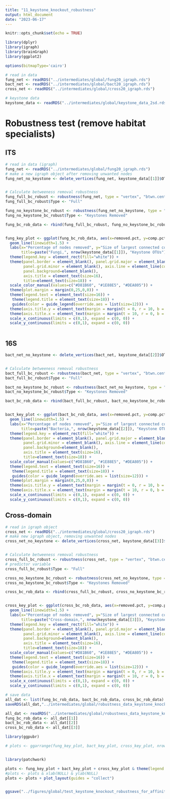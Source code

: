 ```yaml
---
title: "11_keystone_knockout_robustness"
output: html_document
date: "2023-06-17"
---
```


```r
knitr::opts_chunk$set(echo = TRUE)
```

```r
library(dplyr)
library(igraph)
library(brainGraph)
library(ggplot2)

options(bitmapType='cairo')
```

```r
# read in data
fung_net <- readRDS("../intermediates/global/fung20_igraph.rds")
bact_net <- readRDS("../intermediates/global/bact20_igraph.rds")
cross_net <- readRDS("../intermediates/global/cross20_igraph.rds")

# keystone data
keystone_data <- readRDS("../intermediates/global/keystone_data_2sd.rds")
```

# Robustness test (remove habitat specialists)

## ITS

```r
# read in data (igraph)
fung_net <- readRDS("../intermediates/global/fung20_igraph.rds")
# make a new igraph object after removing unwanted nodes
fung_net_no_keystone <- delete_vertices(fung_net, keystone_data[[1]]$OTU)


# Calculate betweeness removal robustness
fung_full_bc_robust <- robustness(fung_net, type = "vertex", "btwn.cent")
fung_full_bc_robust$Type <- "Full"

fung_no_keystone_bc_robust <- robustness(fung_net_no_keystone, type = "vertex", "btwn.cent")
fung_no_keystone_bc_robust$Type <- "Keystones Removed"

fung_bc_rob_data <- rbind(fung_full_bc_robust, fung_no_keystone_bc_robust)


fung_key_plot <- ggplot(fung_bc_rob_data, aes(x=removed.pct, y=comp.pct, group=Type, color=Type)) +
  geom_line(linewidth=1.5) +
  labs(x="Percentage of nodes removed", y="Size of largest connected component",
       title=paste("Fungi,", nrow(keystone_data[[1]]), "Keystone OTUs")) +
  theme(legend.key = element_rect(fill="white")) +
  theme(panel.border = element_blank(), panel.grid.major = element_blank(),
        panel.grid.minor = element_blank(), axis.line = element_line(colour = "black"),
        panel.background=element_blank(),
        axis.title = element_text(size=16),
        title=element_text(size=18)) +
  scale_color_manual(values=c("#D81B60", "#1E88E5", "#DEA805")) +
  theme(plot.margin = margin(0,25,0,0)) +
  theme(legend.text = element_text(size=16)) +
   theme(legend.title = element_text(size=18)) +
   guides(color = guide_legend(override.aes = list(size=12))) +
  theme(axis.title.y = element_text(margin = margin(t = 0, r = 10, b = 0, l = 0))) +
  theme(axis.title.x = element_text(margin = margin(t = 10, r = 0, b = 0, l = 0))) +
  scale_x_continuous(limits = c(0,1), expand = c(0, 0)) +
  scale_y_continuous(limits = c(0,1), expand = c(0, 0)) 



```

## 16S

```r

bact_net_no_keystone <- delete_vertices(bact_net, keystone_data[[2]]$OTU)


# Calculate betweeness removal robustness
bact_full_bc_robust <- robustness(bact_net, type = "vertex", "btwn.cent")
bact_full_bc_robust$Type <- "Full"

bact_no_keystone_bc_robust <- robustness(bact_net_no_keystone, type = "vertex", "btwn.cent")
bact_no_keystone_bc_robust$Type <- "Keystones Removed"

bact_bc_rob_data <- rbind(bact_full_bc_robust, bact_no_keystone_bc_robust)


bact_key_plot <- ggplot(bact_bc_rob_data, aes(x=removed.pct, y=comp.pct, group=Type, color=Type)) +
  geom_line(linewidth=1.5) +
  labs(x="Percentage of nodes removed", y="Size of largest connected component",
       title=paste("Bacteria,", nrow(keystone_data[[2]]), "Keystone OTUs")) +
  theme(legend.key = element_rect(fill="white")) +
  theme(panel.border = element_blank(), panel.grid.major = element_blank(),
        panel.grid.minor = element_blank(), axis.line = element_line(colour = "black"),
        panel.background=element_blank(),
        axis.title = element_text(size=16),
        title=element_text(size=18)) +
  scale_color_manual(values=c("#D81B60", "#1E88E5", "#DEA805")) +
  theme(legend.text = element_text(size=16)) +
   theme(legend.title = element_text(size=18)) +
   guides(color = guide_legend(override.aes = list(size=12))) +
  theme(plot.margin = margin(0,25,0,0)) +
  theme(axis.title.y = element_text(margin = margin(t = 0, r = 10, b = 0, l = 0))) +
  theme(axis.title.x = element_text(margin = margin(t = 10, r = 0, b = 0, l = 0))) +
  scale_x_continuous(limits = c(0,1), expand = c(0, 0)) +
  scale_y_continuous(limits = c(0,1), expand = c(0, 0)) 


```

## Cross-domain

```r
# read in igraph object 
cross_net <- readRDS("../intermediates/global/cross20_igraph.rds")
# make new igraph object, removing unwanted nodes
cross_net_no_keystone <- delete_vertices(cross_net, keystone_data[[3]]$OTU)


# Calculate betweeness removal robustness
cross_full_bc_robust <- robustness(cross_net, type = "vertex", "btwn.cent")
# predictor variable
cross_full_bc_robust$Type <- "Full"

cross_no_keystone_bc_robust <- robustness(cross_net_no_keystone, type = "vertex", "btwn.cent")
cross_no_keystone_bc_robust$Type <- "Keystones Removed"

cross_bc_rob_data <- rbind(cross_full_bc_robust, cross_no_keystone_bc_robust)


cross_key_plot <- ggplot(cross_bc_rob_data, aes(x=removed.pct, y=comp.pct, group=Type, color=Type)) +
  geom_line(linewidth=1.5) +
  labs(x="Percentage of nodes removed", y="Size of largest connected component",
       title=paste("Cross-domain,", nrow(keystone_data[[3]]), "Keystone OTUs")) +
  theme(legend.key = element_rect(fill="white")) +
  theme(panel.border = element_blank(), panel.grid.major = element_blank(),
        panel.grid.minor = element_blank(), axis.line = element_line(colour = "black"),
        panel.background=element_blank(),
        axis.title = element_text(size=16),
        title=element_text(size=18)) +
  scale_color_manual(values=c("#D81B60", "#1E88E5", "#DEA805")) +
  theme(legend.text = element_text(size=16)) +
   theme(legend.title = element_text(size=18)) +
   guides(color = guide_legend(override.aes = list(size=12))) +
  theme(axis.title.y = element_text(margin = margin(t = 0, r = 10, b = 0, l = 0))) +
  theme(axis.title.x = element_text(margin = margin(t = 10, r = 0, b = 0, l = 0))) +
  scale_x_continuous(limits = c(0,1), expand = c(0, 0)) +
  scale_y_continuous(limits = c(0,1), expand = c(0, 0)) 


```

```r
# save data
all_dat <- list(fung_bc_rob_data, bact_bc_rob_data, cross_bc_rob_data)
saveRDS(all_dat,"../intermediates/global/robustness_data_keystone_knockout.rds")

all_dat <- readRDS("../intermediates/global/robustness_data_keystone_knockout.rds")
fung_bc_rob_data <- all_dat[[1]]
bact_bc_rob_data <- all_dat[[2]]
cross_bc_rob_data <- all_dat[[3]]
```


```r
library(ggpubr)

# plots <- ggarrange(fung_key_plot, bact_key_plot, cross_key_plot, nrow = 1, common.legend = TRUE, legend = "bottom") + bgcolor("white")


library(patchwork)

plots <- fung_key_plot + bact_key_plot + cross_key_plot & theme(legend.position = "bottom")
#plots <- plots & xlab(NULL) & ylab(NULL)
plots <- plots + plot_layout(guides = "collect") 


ggsave("../figures/global/test_keystone_knockout_robustness_for_affinity.pdf", width=17, height=6, device=cairo_pdf)
```


